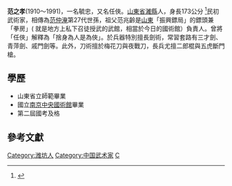 {{多個問題|

{{擴充|time=2014-12-09}}
{{孤立|time=2014-12-09}}
}}
'''范之孝'''(1910～1991)，一名毓忠，又名任俠。[[山東省|山東省]][[濰縣|濰縣]]人，身長173公分 <ref>{{Cite web |url= https://www.itsfun.com.tw/范之孝/wiki-16805342-12749732 |title=范之孝華人百科|language=中文|accessdate=3-5-2021 |quote=身長173公分}}</ref>民初武術家，相傳為[[范仲淹|范仲淹]]第27代世孫，祖父范兆齡是[[山東|山東]]「振興鏢局」的鏢頭兼「拳房」( 就是地方上私下召徒授武的武館，相當於今日的國術館）負責人。曾將「任俠」解釋為「捨身為人是為俠」。於兵器特別擅長劍術，常習套路有三才劍、青萍劍、戚門劍等。此外，刀術擅於梅花刀與夜戰刀，長兵尤擅二郎棍與五虎斷門槍。

==學歷==
*山東省立師範畢業
*國立[[南京|南京]][[中央國術館|中央國術館]]畢業
*第二屆國考及格

==參考文獻==
{{Reflist}}

{{DEFAULTSORT:Fan范}}
[[Category:潍坊人|Category:潍坊人]]
[[Category:中国武术家|Category:中国武术家]]
[[Category:范姓|C]]